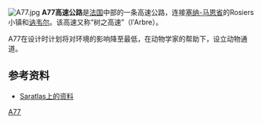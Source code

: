 [[Image:A77.jpg|right]]
'''A77高速公路'''是[[法国|法国]]中部的一条高速公路，连接[[塞纳-马恩省|塞纳-马恩省]]的Rosiers小镇和[[讷韦尔|讷韦尔]]。该高速又称“树之高速”（l'Arbre）。

A77在设计时计划将对环境的影响降至最低，在动物学家的帮助下，设立动物通道。

==参考资料==
* [http://saratlas.free.fr/index.php?page=autoroute&route=a62&lang=fr Saratlas上的资料]{{Wayback|url=http://saratlas.free.fr/index.php?page=autoroute&route=a62&lang=fr |date=20120205201642 }}{{fr}}

{{Autoroutes}}

[[Category:法国高速公路|A77]]